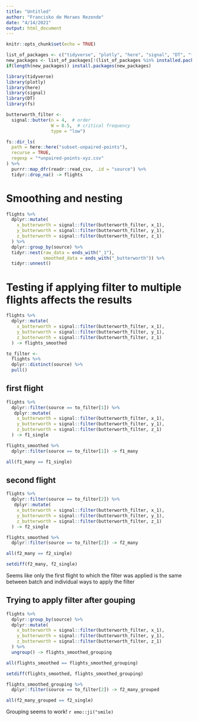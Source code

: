 ```yaml
---
title: "Untitled"
author: "Francisko de Moraes Rezende"
date: "4/14/2021"
output: html_document
---
```


```r
knitr::opts_chunk$set(echo = TRUE)
```

```r
list_of_packages <- c("tidyverse", "plotly", "here", "signal", "DT", "fs")
new_packages <- list_of_packages[!(list_of_packages %in% installed.packages()[,"Package"])]
if(length(new_packages)) install.packages(new_packages)

library(tidyverse)
library(plotly)
library(here)
library(signal)
library(DT)
library(fs)
```

```r
butterworth_filter <-
  signal::butter(n = 4,  # order
                 W = 0.5,  # critical frequency
                 type = "low")
```

```r
fs::dir_ls(
  path = here::here("subset-unpaired-points"),
  recurse = TRUE,
  regexp = "*unpaired-points-xyz.csv"
) %>%
  purrr::map_dfr(readr::read_csv, .id = "source") %>%
  tidyr::drop_na() -> flights
```

# Smoothing and nesting

```r
flights %>%
  dplyr::mutate(
    x_butterworth = signal::filter(butterworth_filter, x_1),
    y_butterworth = signal::filter(butterworth_filter, y_1),
    z_butterworth = signal::filter(butterworth_filter, z_1)
  ) %>% 
  dplyr::group_by(source) %>% 
  tidyr::nest(raw_data = ends_with("_1"),
              smoothed_data = ends_with("_butterworth")) %>% 
  tidyr::unnest()
```

# Testing if applying filter to multiple flights affects the results

```r
flights %>%
  dplyr::mutate(
    x_butterworth = signal::filter(butterworth_filter, x_1),
    y_butterworth = signal::filter(butterworth_filter, y_1),
    z_butterworth = signal::filter(butterworth_filter, z_1)
  ) -> flights_smoothed
```


```r
to_filter <-
  flights %>% 
  dplyr::distinct(source) %>% 
  pull()
```

## first flight

```r
flights %>% 
  dplyr::filter(source == to_filter[1]) %>% 
   dplyr::mutate(
    x_butterworth = signal::filter(butterworth_filter, x_1),
    y_butterworth = signal::filter(butterworth_filter, y_1),
    z_butterworth = signal::filter(butterworth_filter, z_1)
  ) -> f1_single
```


```r
flights_smoothed %>% 
  dplyr::filter(source == to_filter[1]) -> f1_many
```

```r
all(f1_many == f1_single)
```

## second flight


```r
flights %>% 
  dplyr::filter(source == to_filter[2]) %>% 
   dplyr::mutate(
    x_butterworth = signal::filter(butterworth_filter, x_1),
    y_butterworth = signal::filter(butterworth_filter, y_1),
    z_butterworth = signal::filter(butterworth_filter, z_1)
  ) -> f2_single
```


```r
flights_smoothed %>% 
  dplyr::filter(source == to_filter[2]) -> f2_many
```

```r
all(f2_many == f2_single)
```
```r
setdiff(f2_many, f2_single)
```

Seems like only the first flight to which the filter was applied is the same between
batch and individual ways to apply the filter

## Trying to apply filter after gouping

```r
flights %>%
  dplyr::group_by(source) %>% 
  dplyr::mutate(
    x_butterworth = signal::filter(butterworth_filter, x_1),
    y_butterworth = signal::filter(butterworth_filter, y_1),
    z_butterworth = signal::filter(butterworth_filter, z_1)
  ) %>% 
  ungroup() -> flights_smoothed_grouping
```

```r
all(flights_smoothed == flights_smoothed_grouping)
```
```r
setdiff(flights_smoothed, flights_smoothed_grouping)
```

```r
flights_smoothed_grouping %>% 
  dplyr::filter(source == to_filter[2]) -> f2_many_grouped
```

```r
all(f2_many_grouped == f2_single)
```

Grouping seems to work! `r emo::ji("smile)`
